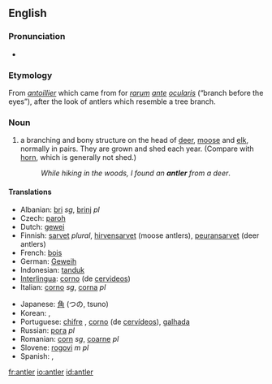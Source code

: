 ==English==
{{wikipedia}}

===Pronunciation===
*{{audio|en-us-antler.ogg|Audio (US)}}

===Etymology===
From {{F.}} ''[[antoillier]]'' which came from {{L.}} for ''[[rarum]] [[ante]] [[ocularis]]'' (“branch before the eyes”), after the look of antlers which resemble a tree branch.

===Noun===
{{en-noun}}

# a branching and bony structure on the head of [[deer]], [[moose]] and [[elk]], normally in pairs. They are grown and shed each year. (Compare with [[horn]], which is generally not shed.)
#:''While hiking in the woods, I found an '''antler''' from a deer''.

====Translations====
{{trans-top|bony structure on the head of deer, moose and elk}}
*Albanian: [[bri]] ''sg'', [[brinj]] ''pl''
*Czech: [[paroh]] {{m}}
*Dutch: [[gewei]] {{n}}
*Finnish: [[sarvet]] ''plural'', [[hirvensarvet]] (moose antlers), [[peuransarvet]] (deer antlers)
*French: [[bois]] {{m}}
*German: [[Geweih]] {{n}}
*Indonesian: [[tanduk]]
*[[Interlingua]]: [[corno]] (de [[cervideo]]s)
*Italian: [[corno]] ''sg'', [[corna]] ''pl''
{{trans-mid}}
*Japanese: [[角]] (つの, tsuno)
*Korean: {{t|ko|sc=Hang|가지뿔|tr=gajippul}}, {{t|ko|sc=Hang|뿔|tr=ppul}}
*Portuguese: [[chifre]] {{m}}, [[corno]] {{m}} (de [[cervídeo]]s), [[galhada]] {{f}}
*Russian: [[рога]] ''pl''
*Romanian: [[corn]] ''sg'', [[coarne]] ''pl''
*Slovene: [[rogovi]] ''m pl''
*Spanish: {{t|es|cornamenta|f}}, {{t+|es|asta|f}}
{{trans-bottom}}

[[fr:antler]]
[[io:antler]]
[[id:antler]]